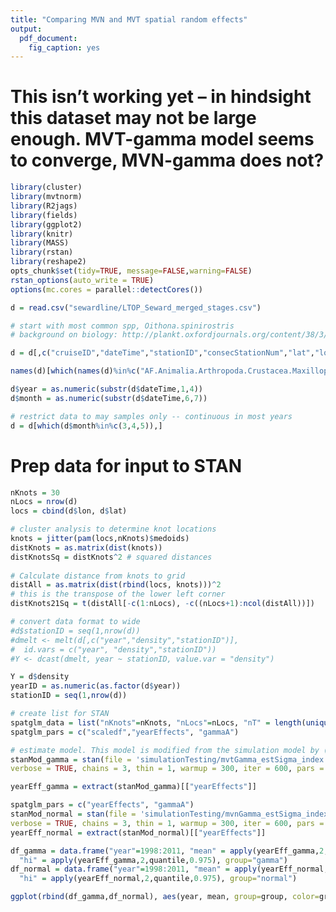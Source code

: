 ```yaml
---
title: "Comparing MVN and MVT spatial random effects"
output:
  pdf_document:
    fig_caption: yes
---
```


# This isn't working yet -- in hindsight this dataset may not be large enough. MVT-gamma model seems to converge, MVN-gamma does not? 

```r
library(cluster)
library(mvtnorm)
library(R2jags)
library(fields)
library(ggplot2)
library(knitr)
library(MASS)
library(rstan)
library(reshape2)
opts_chunk$set(tidy=TRUE, message=FALSE,warning=FALSE)
rstan_options(auto_write = TRUE)
options(mc.cores = parallel::detectCores())
```

```r
d = read.csv("sewardline/LTOP_Seward_merged_stages.csv")

# start with most common spp, Oithona.spinirostris
# background on biology: http://plankt.oxfordjournals.org/content/38/3/703.short?rss=1

d = d[,c("cruiseID","dateTime","stationID","consecStationNum","lat","lon","sonicDepth","towDepth","gear","ringDiam","meshSize","towType","AF.Animalia.Arthropoda.Crustacea.Maxillopoda.Copepoda.Neocopepoda.Cyclopoida.N.A.N.A.Oithonidae.Oithona.similis")]

names(d)[which(names(d)%in%c("AF.Animalia.Arthropoda.Crustacea.Maxillopoda.Copepoda.Neocopepoda.Cyclopoida.N.A.N.A.Oithonidae.Oithona.similis"))] = "density"

d$year = as.numeric(substr(d$dateTime,1,4))
d$month = as.numeric(substr(d$dateTime,6,7))

# restrict data to may samples only -- continuous in most years
d = d[which(d$month%in%c(3,4,5)),]
```

# Prep data for input to STAN

```r
nKnots = 30
nLocs = nrow(d)
locs = cbind(d$lon, d$lat)

# cluster analysis to determine knot locations
knots = jitter(pam(locs,nKnots)$medoids)
distKnots = as.matrix(dist(knots))
distKnotsSq = distKnots^2 # squared distances
  
# Calculate distance from knots to grid
distAll = as.matrix(dist(rbind(locs, knots)))^2
# this is the transpose of the lower left corner
distKnots21Sq = t(distAll[-c(1:nLocs), -c((nLocs+1):ncol(distAll))])

# convert data format to wide
#d$stationID = seq(1,nrow(d))
#dmelt <- melt(d[,c("year","density","stationID")], 
#  id.vars = c("year", "density","stationID"))
#Y <- dcast(dmelt, year ~ stationID, value.var = "density")

Y = d$density
yearID = as.numeric(as.factor(d$year))
stationID = seq(1,nrow(d))

# create list for STAN
spatglm_data = list("nKnots"=nKnots, "nLocs"=nLocs, "nT" = length(unique(yearID)), "N" = length(Y), "stationID" = stationID, "yearID" = yearID, "y" = Y, "distKnotsSq" = distKnotsSq, "distKnots21Sq" = distKnots21Sq)
spatglm_pars = c("scaledf","yearEffects", "gammaA")

# estimate model. This model is modified from the simulation model by (1) including indices to allow NAs in the inputted data, and (2) including estimated year effects (intercepts)
stanMod_gamma = stan(file = 'simulationTesting/mvtGamma_estSigma_index.stan',data = spatglm_data, 
verbose = TRUE, chains = 3, thin = 1, warmup = 300, iter = 600, pars = spatglm_pars)

yearEff_gamma = extract(stanMod_gamma)[["yearEffects"]]

spatglm_pars = c("yearEffects", "gammaA")
stanMod_normal = stan(file = 'simulationTesting/mvnGamma_estSigma_index.stan',data = spatglm_data, 
verbose = TRUE, chains = 3, thin = 1, warmup = 300, iter = 600, pars = spatglm_pars)
yearEff_normal = extract(stanMod_normal)[["yearEffects"]]
```

```r
df_gamma = data.frame("year"=1998:2011, "mean" = apply(yearEff_gamma,2,mean), "lo" = apply(yearEff_gamma,2,quantile,0.025),
  "hi" = apply(yearEff_gamma,2,quantile,0.975), group="gamma")
df_normal = data.frame("year"=1998:2011, "mean" = apply(yearEff_normal,2,mean), "lo" = apply(yearEff_normal,2,quantile,0.025),
  "hi" = apply(yearEff_normal,2,quantile,0.975), group="normal")

ggplot(rbind(df_gamma,df_normal), aes(year, mean, group=group, color=group)) + geom_ribbon(aes(ymin = lo, ymax = hi), alpha=0.3)
```


  
